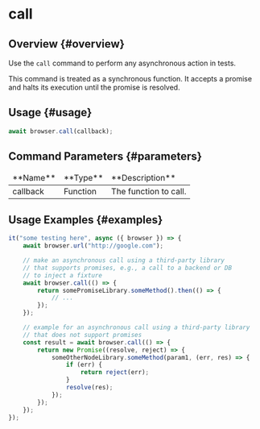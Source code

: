 # call

## Overview {#overview}

Use the `call` command to perform any asynchronous action in tests.

This command is treated as a synchronous function. It accepts a promise and halts its execution until the promise is resolved.

## Usage {#usage}

```javascript
await browser.call(callback);
```

## Command Parameters {#parameters}

<table>
<thead>
<tr><td>**Name**</td><td>**Type**</td><td>**Description**</td></tr>
</thead>
<tbody>
<tr><td>callback</td><td>Function</td><td>The function to call.</td></tr>

</tbody>
</table>

## Usage Examples {#examples}

```javascript
it("some testing here", async ({ browser }) => {
    await browser.url("http://google.com");

    // make an asynchronous call using a third-party library
    // that supports promises, e.g., a call to a backend or DB
    // to inject a fixture
    await browser.call(() => {
        return somePromiseLibrary.someMethod().then(() => {
            // ...
        });
    });

    // example for an asynchronous call using a third-party library
    // that does not support promises
    const result = await browser.call(() => {
        return new Promise((resolve, reject) => {
            someOtherNodeLibrary.someMethod(param1, (err, res) => {
                if (err) {
                    return reject(err);
                }
                resolve(res);
            });
        });
    });
});
```
